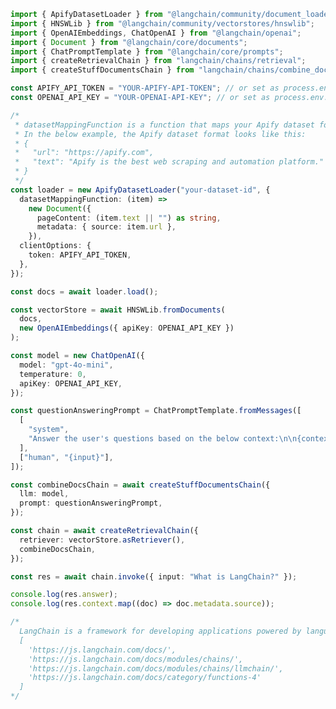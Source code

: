 ```typescript
import { ApifyDatasetLoader } from "@langchain/community/document_loaders/web/apify_dataset";
import { HNSWLib } from "@langchain/community/vectorstores/hnswlib";
import { OpenAIEmbeddings, ChatOpenAI } from "@langchain/openai";
import { Document } from "@langchain/core/documents";
import { ChatPromptTemplate } from "@langchain/core/prompts";
import { createRetrievalChain } from "langchain/chains/retrieval";
import { createStuffDocumentsChain } from "langchain/chains/combine_documents";

const APIFY_API_TOKEN = "YOUR-APIFY-API-TOKEN"; // or set as process.env.APIFY_API_TOKEN
const OPENAI_API_KEY = "YOUR-OPENAI-API-KEY"; // or set as process.env.OPENAI_API_KEY

/*
 * datasetMappingFunction is a function that maps your Apify dataset format to LangChain documents.
 * In the below example, the Apify dataset format looks like this:
 * {
 *   "url": "https://apify.com",
 *   "text": "Apify is the best web scraping and automation platform."
 * }
 */
const loader = new ApifyDatasetLoader("your-dataset-id", {
  datasetMappingFunction: (item) =>
    new Document({
      pageContent: (item.text || "") as string,
      metadata: { source: item.url },
    }),
  clientOptions: {
    token: APIFY_API_TOKEN,
  },
});

const docs = await loader.load();

const vectorStore = await HNSWLib.fromDocuments(
  docs,
  new OpenAIEmbeddings({ apiKey: OPENAI_API_KEY })
);

const model = new ChatOpenAI({
  model: "gpt-4o-mini",
  temperature: 0,
  apiKey: OPENAI_API_KEY,
});

const questionAnsweringPrompt = ChatPromptTemplate.fromMessages([
  [
    "system",
    "Answer the user's questions based on the below context:\n\n{context}",
  ],
  ["human", "{input}"],
]);

const combineDocsChain = await createStuffDocumentsChain({
  llm: model,
  prompt: questionAnsweringPrompt,
});

const chain = await createRetrievalChain({
  retriever: vectorStore.asRetriever(),
  combineDocsChain,
});

const res = await chain.invoke({ input: "What is LangChain?" });

console.log(res.answer);
console.log(res.context.map((doc) => doc.metadata.source));

/*
  LangChain is a framework for developing applications powered by language models.
  [
    'https://js.langchain.com/docs/',
    'https://js.langchain.com/docs/modules/chains/',
    'https://js.langchain.com/docs/modules/chains/llmchain/',
    'https://js.langchain.com/docs/category/functions-4'
  ]
*/
```